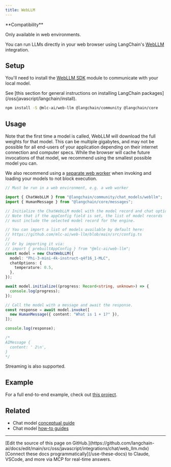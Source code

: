 ```yaml
---
title: WebLLM
---
```


<Tip>
**Compatibility**

Only available in web environments.
</Tip>

You can run LLMs directly in your web browser using LangChain's [WebLLM](https://webllm.mlc.ai) integration.

## Setup

You'll need to install the [WebLLM SDK](https://www.npmjs.com/package/@mlc-ai/web-llm) module to communicate with your local model.

<Tip>
See [this section for general instructions on installing LangChain packages](/oss/javascript/langchain/install).
</Tip>

```bash npm
npm install -S @mlc-ai/web-llm @langchain/community @langchain/core
```

## Usage

Note that the first time a model is called, WebLLM will download the full weights for that model. This can be multiple gigabytes, and may not be possible for all end-users of your application depending on their internet connection and computer specs.
While the browser will cache future invocations of that model, we recommend using the smallest possible model you can.

We also recommend using a [separate web worker](https://developer.mozilla.org/en-US/docs/Web/API/Web_Workers_API/Using_web_workers) when invoking and loading your models to
not block execution.

```typescript
// Must be run in a web environment, e.g. a web worker

import { ChatWebLLM } from "@langchain/community/chat_models/webllm";
import { HumanMessage } from "@langchain/core/messages";

// Initialize the ChatWebLLM model with the model record and chat options.
// Note that if the appConfig field is set, the list of model records
// must include the selected model record for the engine.

// You can import a list of models available by default here:
// https://github.com/mlc-ai/web-llm/blob/main/src/config.ts
//
// Or by importing it via:
// import { prebuiltAppConfig } from "@mlc-ai/web-llm";
const model = new ChatWebLLM({
  model: "Phi-3-mini-4k-instruct-q4f16_1-MLC",
  chatOptions: {
    temperature: 0.5,
  },
});

await model.initialize((progress: Record<string, unknown>) => {
  console.log(progress);
});

// Call the model with a message and await the response.
const response = await model.invoke([
  new HumanMessage({ content: "What is 1 + 1?" }),
]);

console.log(response);

/*
AIMessage {
  content: ' 2\n',
}
*/
```

Streaming is also supported.

## Example

For a full end-to-end example, check out [this project](https://github.com/jacoblee93/fully-local-pdf-chatbot).

## Related

- Chat model [conceptual guide](/oss/javascript/langchain/models)
- Chat model [how-to guides](/oss/javascript/langchain/models)

---

<Callout icon="pen-to-square" iconType="regular">
    [Edit the source of this page on GitHub.](https://github.com/langchain-ai/docs/edit/main/src/oss/javascript/integrations/chat/web_llm.mdx)
</Callout>
<Tip icon="terminal" iconType="regular">
    [Connect these docs programmatically](/use-these-docs) to Claude, VSCode, and more via MCP for    real-time answers.
</Tip>
